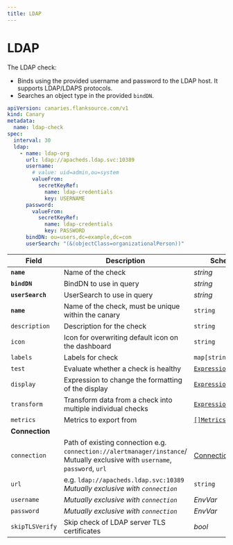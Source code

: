 ```yaml
---
title: LDAP
---
```


# <Icon name="ldap" /> LDAP

The LDAP check:

* Binds using the provided username and password to the LDAP host. It supports LDAP/LDAPS protocols.
* Searches an object type in the provided `bindDN`.

```yaml
apiVersion: canaries.flanksource.com/v1
kind: Canary
metadata:
  name: ldap-check
spec:
  interval: 30
  ldap:
    - name: ldap-org
      url: ldap://apacheds.ldap.svc:10389
      username:
        # value: uid=admin,ou=system
        valueFrom:
          secretKeyRef:
            name: ldap-credentials
            key: USERNAME
      password:
        valueFrom:
          secretKeyRef:
            name: ldap-credentials
            key: PASSWORD
      bindDN: ou=users,dc=example,dc=com
      userSearch: "(&(objectClass=organizationalPerson))"
```

| Field | Description | Scheme | Required |
| ----- | ----------- | ------ | -------- |
| **`name`** | Name of the check | *string* | Yes |
| **`bindDN`** | BindDN to use in query | *string* | Yes |
| **`userSearch`** | UserSearch to use in query | *string* | Yes |
| **`name`**    | Name of the check, must be unique within the canary         | `string`                                     | Yes      |
| `description` | Description for the check                                   | `string`                                     |          |
| `icon`        | Icon for overwriting default icon on the dashboard          | `string`                                     |          |
| `labels`      | Labels for check                                            | `map[string]string`                          |          |
| `test`        | Evaluate whether a check is healthy                         | [`Expression`](../concepts/health-evaluation)  |          |
| `display`     | Expression to change the formatting of the display          | [`Expression`](../concepts/display-formatting) |          |
| `transform`   | Transform data from a check into multiple individual checks | [`Expression`](../concepts/transforms)          |          |
| `metrics`     | Metrics to export from                                      | [`[]Metrics`](../concepts/metrics-exporter)    |          |
| **Connection** |  |  | |
| `connection` | Path of existing connection e.g. `connection://alertmanager/instance`/ Mutually exclusive with `username`, `password`, `url`  <br /> <Commercial /> | [Connection](../../concepts/connections) | |
| `url` | e.g. `ldap://apacheds.ldap.svc:10389` <br />*Mutually exclusive with `connection`* | `string` | |
| `username` | *Mutually exclusive with `connection`* | <CommonLink to="authentication" anchor="envvar">*EnvVar*</CommonLink> | |
| `password` | *Mutually exclusive with `connection`* | <CommonLink to="authentication" anchor="envvar">*EnvVar*</CommonLink> | |
| `skipTLSVerify` | Skip check of LDAP server TLS certificates | *bool* | |
